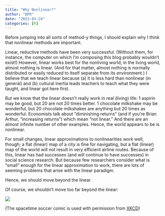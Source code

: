 ```yaml
---
title: "Why Nonlinear?"
author: "BPR"
date: "2023-03-24"
categories: [R]
---
```


Before jumping into all sorts of method-y things, I should explain why I think that nonlinear methods are important.

Linear, reductive methods have been very successful. (Without them, for instance, the computer on which I'm composing this blog probably wouldn't exist!) However, linear works best for the nonliving world; in the living world, almost nothing is linear. (And for that matter, almost nothing is normally distributed or easily reduced to itself separate from its environment.) I believe that we teach linear because (a) it is less hard than nonlinear (in general) and (b) cultural inertia leads teachers to teach what they were taught, and linear got here first.

But we know that the linear doesn't really work in real (living) life: 1 aspirin may be good, but 20 are not 20 times better. 1 chocolate milkshake may be wonderful, but 20 chocolate milkshakes are anything but 20 times as wonderful. Economists talk about "diminishing returns" (and if you're Brian Arthur, "increasing returns") which mean "not linear." And there are an almost infinite number of other examples. Hence, the world appears to be is nonlinear.

For small changes, linear approximations to nonlinearities work well, though; a flat (linear) map of a city is fine for navigating, but a flat (linear) map of the world will not result in very efficient airline routes. Because of this, linear has had successes (and will continue to have successes) in social science research. But because few researchers consider what is "small" enough for the linear approximation to work, there are lots of seeming problems that arise with the linear paradigm.

Hence, we should move beyond the linear.

Of course, we shouldn't move too far beyond the linear:

![](spacetime_soccer_2x.jpg){fig-alt="Soccer played on a surface curved by a large gravitational field." fig-align="center"}

(The spacetime soccer comic is used with permission from [XKCD](https://xkcd.com/2705))
